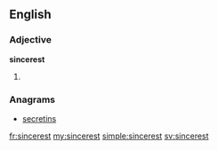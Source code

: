 ==English==

===Adjective===
'''sincerest'''

# {{en-superlative of|sincere}}

===Anagrams===
* [[secretins#English|secretins]]

[[fr:sincerest]]
[[my:sincerest]]
[[simple:sincerest]]
[[sv:sincerest]]